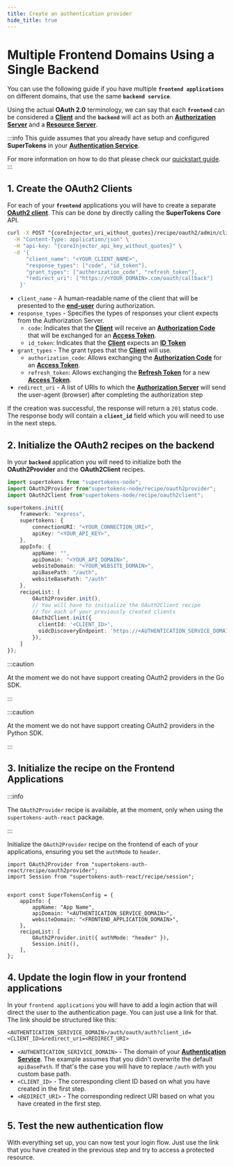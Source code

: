 ```yaml
---
title: Create an authentication provider
hide_title: true
---
```



# Multiple Frontend Domains Using a Single Backend

You can use the following guide if you have multiple **`frontend applications`** on different domains, that use the same **`backend service`**.

Using the actual **OAuth 2.0** terminology, we can say that each **`frontend`** can be considered a [**Client**](/docs/oauth/introduction#client) and the **`backend`** will act as both an [**Authorization Server**](/docs/oauth/introduction#authorization) and a [**Resource Server**](/docs/oauth/introduction#resource-server).

:::info
This guide assumes that you already have setup and configured **SuperTokens** in your [**Authentication Service**](/docs/oauth/introduction#authentication-service). 

For more information on how to do that please check our [quickstart guide](/docs/thirdparty/introduction).
:::

## 1. Create the OAuth2 Clients

For each of your **`frontend`** applications you will have to create a separate [**OAuth2 client**](/docs/oauth/introduction#client).
This can be done by directly calling the **SuperTokens Core** API.

<CoreInjector defaultValue="https://example.com">

```bash
curl -X POST ^{coreInjector_uri_without_quotes}/recipe/oauth2/admin/clients \
  -H "Content-Type: application/json" \
  -H "api-key: ^{coreInjector_api_key_without_quotes}" \
  -d '{
      "client_name": "<YOUR_CLIENT_NAME>",
      "response_types": ["code", "id_token"],
      "grant_types": ["authorization_code", "refresh_token"],
      "redirect_uri": ["https://<YOUR_DOMAIN>.com/oauth/callback"]
    }'
```

</CoreInjector>


- `client_name` - A human-readable name of the client that will be presented to the [**end-user**](/docs/oauth/introduction#authorization) during authorization.
- `response_types` - Specifies the types of responses your client expects from the Authorization Server.
    - `code`: Indicates that the [**Client**](/#authorization) will receive an [**Authorization Code**](/#authorization) that will be exchanged for an [**Access Token**](/#authorization).
    - `id_token`: Indicates that the [**Client**](/#authorization) expects an [**ID Token**](/#authorization)
- `grant_types` - The grant types that the [**Client**](/#authorization) will use. 
    - `authorization_code`: Allows exchanging the [**Authorization Code**](/#authorization) for an [**Access Token**](/#authorization).
    - `refresh_token`: Allows exchanging the [**Refresh Token**](/#authorization) for a new [**Access Token**](/#authorization).
- `redirect_uri` - A list of URIs to which the [**Authorization Server**](/#authorization) will send the user-agent (browser) after completing the authorization step

If the creation was successful, the response will return a `201` status code.
The response body will contain a **`client_id`** field which you will need to use in the next steps.

## 2. Initialize the OAuth2 recipes on the backend


In your **`backend`** application you will need to initialize both the **OAuth2Provider** and the **OAuth2Client** recipes.

<BackendSDKTabs>
<TabItem value="nodejs">

```typescript
import supertokens from "supertokens-node";
import OAuth2Provider from"supertokens-node/recipe/oauth2provider";
import OAuth2Client from"supertokens-node/recipe/oauth2client";

supertokens.init({
    framework: "express",
    supertokens: {
        connectionURI: "<YOUR_CONNECTION_URI>",
        apiKey: "<YOUR_API_KEY>",
    },
    appInfo: {
        appName: "",
        apiDomain: "<YOUR_API_DOMAIN>",
        websiteDomain: "<YOUR_WEBSITE_DOMAIN>",
        apiBasePath: "/auth",
        websiteBasePath: "/auth"
    },
    recipeList: [
        OAuth2Provider.init(),
        // You will have to initialize the OAuth2Client recipe
        // for each of your previously created clients 
        OAuth2Client.init({
          clientId: '<CLIENT_ID>',
          oidcDiscoveryEndpoint: 'https://<AUTHENTICATION_SERVICE_DOMAIN>/auth/.well-known/openid-configuration'
        }),
    ]
});
```

</TabItem>

<TabItem value="go">

:::caution

At the moment we do not have support creating OAuth2 providers in the Go SDK.

:::

</TabItem>

<TabItem value="python">

:::caution

At the moment we do not have support creating OAuth2 providers in the Python SDK.

:::

</TabItem>

</BackendSDKTabs>

## 3. Initialize the recipe on the Frontend Applications

:::info

The `OAuth2Provider` recipe is available, at the moment, only when using the `supertokens-auth-react` package.

:::

Initialize the `OAuth2Provider` recipe on the frontend of each of your applications, ensuring you set the `authMode` to `header`.

```tsx
import OAuth2Provider from "supertokens-auth-react/recipe/oauth2provider";
import Session from "supertokens-auth-react/recipe/session";


export const SuperTokensConfig = {
    appInfo: {
        appName: "App Name",
        apiDomain: "<AUTHENTICATION_SERVICE_DOMAIN>",
        websiteDomain: "<FRONTEND_APPLICATION_DOMAIN>",
    },
    recipeList: [
        OAuth2Provider.init({ authMode: "header" }),
        Session.init(),
    ],
};
```

## 4. Update the login flow in your frontend applications

In your `frontend applications` you will have to add a login action that will direct the user to the authentication page.
You can just use a link for that. The link should be structured like this:

```
<AUTHENTICATION_SERIVICE_DOMAIN>/auth/oauth/auth?client_id=<CLIENT_ID>&redirect_uri=<REDIRECT_URI>
```
- `<AUTHENTICATION_SERIVICE_DOMAIN>` - The domain of your [**Authentication Service**](/docs/oauth/introduction#authentication-service).
The example assumes that you didn't overwrite the default `apiBasePath`.
If that's the case you will have to replace `/auth` with you custom base path.
- `<CLIENT_ID>` - The corresponding client ID based on what you have created in the first step.
- `<REDIRECT_URI>` - The corresponding redirect URI based on what you have created in the first step.

## 5. Test the new authentication flow

With everything set up, you can now test your login flow.
Just use the link that you have created in the previous step and try to access a protected resource.


